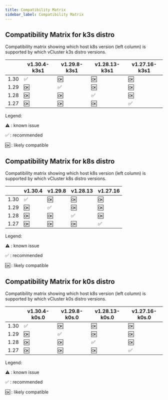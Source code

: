 ```yaml
---
title: Compatibility Matrix
sidebar_label: Compatibility Matrix
---
```


## Compatibility Matrix for k3s distro

Compatibility matrix showing which host k8s version (left column) is supported by which vCluster k3s distro versions.

|      |    v1.30.4-k3s1    |    v1.29.8-k3s1    |   v1.28.13-k3s1    |   v1.27.16-k3s1    |
|------|--------------------|--------------------|--------------------|--------------------|
| 1.30 | :white_check_mark: | :ok:               | :ok:               | :ok:               |
| 1.29 | :ok:               | :white_check_mark: | :ok:               | :ok:               |
| 1.28 | :ok:               | :ok:               | :white_check_mark: | :ok:               |
| 1.27 | :ok:               | :ok:               | :ok:               | :white_check_mark: |


Legend:

:warning: : known issue

:white_check_mark: : recommended

:ok: : likely compatible

## Compatibility Matrix for k8s distro

Compatibility matrix showing which host k8s version (left column) is supported by which vCluster k8s distro versions.

|      |      v1.30.4       |      v1.29.8       |      v1.28.13      |      v1.27.16      |
|------|--------------------|--------------------|--------------------|--------------------|
| 1.30 | :white_check_mark: | :ok:               | :ok:               | :ok:               |
| 1.29 | :ok:               | :white_check_mark: | :ok:               | :ok:               |
| 1.28 | :ok:               | :ok:               | :white_check_mark: | :ok:               |
| 1.27 | :ok:               | :ok:               | :ok:               | :white_check_mark: |


Legend:

:warning: : known issue

:white_check_mark: : recommended

:ok: : likely compatible

## Compatibility Matrix for k0s distro

Compatibility matrix showing which host k8s version (left column) is supported by which vCluster k0s distro versions.

|      |   v1.30.4-k0s.0    |   v1.29.8-k0s.0    |   v1.28.13-k0s.0   |   v1.27.16-k0s.0   |
|------|--------------------|--------------------|--------------------|--------------------|
| 1.30 | :white_check_mark: | :ok:               | :ok:               | :ok:               |
| 1.29 | :ok:               | :white_check_mark: | :ok:               | :ok:               |
| 1.28 | :ok:               | :ok:               | :white_check_mark: | :ok:               |
| 1.27 | :ok:               | :ok:               | :ok:               | :white_check_mark: |


Legend:

:warning: : known issue

:white_check_mark: : recommended

:ok: : likely compatible

